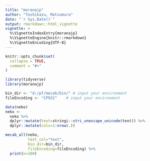 ```yaml
---
title: "moranajp"
author: "Toshikazu, Matsumura"
date: "`r Sys.Date()`"
output: rmarkdown::html_vignette
vignette: >
  %\VignetteIndexEntry{moranajp}
  %\VignetteEngine{knitr::rmarkdown}
  %\VignetteEncoding{UTF-8}
---
```


```r
knitr::opts_chunk$set(
  collapse = TRUE,
  comment = "#>"
)
```

```r
library(tidyverse)
library(moranajp)
```

```r
bin_dir <- "d:/pf/mecab/bin/" # input your environment
fileEncoding <- "CP932"    # input your environment

data(neko)
neko <- 
  neko %>%
  dplyr::mutate(text=stringi::stri_unescape_unicode(text)) %>%
  dplyr::mutate(cols=1:nrow(.))

mecab_all(neko, 
          text_col="text", 
          bin_dir=bin_dir, 
          fileEncoding=fileEncoding) %>%
  print(n=100)
```
